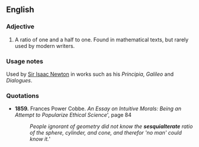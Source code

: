 ==English==

===Adjective===
{{en-adj|-}}

# {{math}} A ratio of one and a half to one. Found in mathematical texts, but rarely used by modern writers.  


===Usage notes===
Used by [[w:Sir Isaac Newton|Sir Isaac Newton]] in works such as his ''Principia'', ''Galileo'' and ''Dialogues''.

===Quotations===
* '''1859.''' Frances Power Cobbe. ''An Essay on Intuitive Morals: Being an Attempt to Popularize Ethical Science''', page 84
*:''People ignorant of geometry did not know the '''sesquialterate''' ratio of the sphere, cylinder, and cone, and therefor 'no man' could know it.'''
